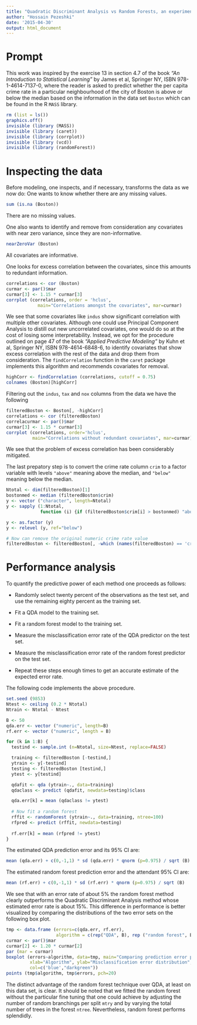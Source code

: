 ```yaml
---
title: "Quadratic Discriminant Analysis vs Random Forests, an experimental comparison"
author: "Hossain Pezeshki"
date: '2015-04-30'
output: html_document
---
```


# Prompt #
This work was inspired by the exercise 13 in section 4.7 of the book 
_"An Introduction to Statistical Learning"_ by James et al, Springer NY, ISBN 978-1-4614-7137-0,
where the reader is asked to predict whether the per capita crime rate in a particular neighbourhood
of the city of Boston is above or below the median based on the information in
the data set `Boston` which can be found in the R `MASS` library.

```r
rm (list = ls())
graphics.off()
invisible (library (MASS))
invisible (library (caret))
invisible (library (corrplot))
invisible (library (vcd))
invisible (library (randomForest))
```

# Inspecting the data #
Before modeling, one inspects, and if necessary, transforms the data as we now do:
One wants to know whether there are any missing values.
```r
sum (is.na (Boston))
```
There are no missing values.

One also wants to identify and remove from consideration any covariates with near zero variance, since
they are non-informative.
```r
nearZeroVar (Boston)
```
All covariates are informative.

One looks for excess correlation between the covariates, since this amounts to redundant information.
```r
correlations <- cor (Boston)
curmar <- par()$mar
curmar[3] <- 1.15 * curmar[3]
corrplot (correlations, order = 'hclus',
			main="Correlations amongst the covariates", mar=curmar)
```

We see that some covariates like `indus` show significant correlation with multiple other covariates.
Although one could use Principal Component Analysis to distill out new uncorrelated covariates, one would
do so at the cost of losing
some interpretability. Instead, we opt for the procedure outlined on page 47 of the book
_"Applied Predictive Modeling"_ by Kuhn et al, Springer NY, ISBN 978-4614-6848-6,
to identify covariates that show excess correlation with the rest of the data and drop them from consideration.
The `findCorrelation` function in the `caret` package implements this algorithm and recommends covariates for
removal.

```r
highCorr <- findCorrelation (correlations, cutoff = 0.75)
colnames (Boston)[highCorr]
```
Filtering out the `indus`, `tax` and `nox` columns from the data we have the following
```r
filteredBoston <- Boston[, -highCorr]
correlations <- cor (filteredBoston)
correlacurmar <- par()$mar
curmar[3] <- 1.15 * curmar[3]
corrplot (correlations, order='hclus',
          main="Correlations without redundant covariates", mar=curmar)
```

We see that the problem of excess correlation has been considerably mitigated.

The last prepatory step is to convert the crime rate column `crim` to a factor variable with levels
`"above"` meaning above the median, and `"below"` meaning below the median.
```r
Ntotal <- dim(filteredBoston)[1]
bostonmed <- median (filteredBoston$crim)
y <- vector ("character", length=Ntotal)
y <- sapply (1:Ntotal,
             function (i) {if (filteredBoston$crim[i] > bostonmed) "above" else "below"})

y <- as.factor (y)
y <- relevel (y, ref="below")

# Now can remove the original numeric crime rate value
filteredBoston <- filteredBoston[, -which (names(filteredBoston) == 'crim')]
```
# Performance analysis #
To quantify the predictive power of each method one proceeds as follows:

- Randomly select twenty percent of the observations as the test set, and use the remaining
eighty percent as the training set.

- Fit a QDA model to the training set.

- Fit a random forest model to the training set.

- Measure the misclassification error rate of the QDA predictor on the test set.

- Measure the misclassification error rate of the random forest predictor on the test set.

- Repeat these steps enough times to get an accurate estimate of the expected error rate.

The following code implements the above procedure.
```r
set.seed (9853)
Ntest <- ceiling (0.2 * Ntotal)
Ntrain <- Ntotal - Ntest

B <- 50
qda.err <- vector ("numeric", length=B)
rf.err <- vector ("numeric", length = B)

for (k in 1:B) {
  testind <- sample.int (n=Ntotal, size=Ntest, replace=FALSE)

  training <- filteredBoston [-testind,]
  ytrain <- y[-testind]
  testing <- filteredBoston [testind,]
  ytest <- y[testind]

  qdafit <- qda (ytrain~., data=training)
  qdaclass <- predict (qdafit, newdata=testing)$class

  qda.err[k] = mean (qdaclass != ytest)
  
  # Now fit a random forest
  rffit <- randomForest (ytrain~., data=training, ntree=100)
  rfpred <- predict (rffit, newdata=testing)
  
  rf.err[k] = mean (rfpred != ytest)
}
```

The estimated QDA prediction error and its 95% CI are:
```r
mean (qda.err) + c(0,-1,1) * sd (qda.err) * qnorm (p=0.975) / sqrt (B)
```
The estimated random forest prediction error and the attendant 95% CI are:
```r
mean (rf.err) + c(0,-1,1) * sd (rf.err) * qnorm (p=0.975) / sqrt (B)
```
We see that with an error rate of about 5% the random forest method clearly outperforms
the Quadratic Discriminant Analysis method whose estimated error rate is about 15%.
This difference in performance is better visualized by comparing the distributions of
the two error sets on the following box plot.

```r
tmp <- data.frame (errors=c(qda.err, rf.err),
                   algorithm = c(rep("QDA", B), rep ("random forest", B)))
curmar <- par()$mar
curmar[2] <- 1.20 * curmar[2]
par (mar = curmar)
boxplot (errors~algorithm, data=tmp, main="Comparing prediction error performance",
         xlab="Algorithm", ylab="Misclassification error distribution",
         col=c('blue',"darkgreen"))
points (tmp$algorithm, tmp$errors, pch=20)
```

The distinct advantage of the random forest technique over QDA, at least on this data set, is clear.
It should be noted that we fitted the random forest without the particular fine tuning that one
could achieve by adjusting the number of random branchings per split `mtry` and by
varying the total number of trees in the forest `ntree`. Nevertheless, random forest
performs splendidly.



















